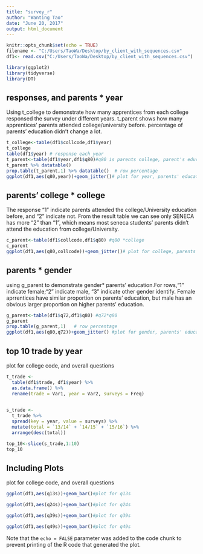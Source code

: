 ---
title: "survey_r"
author: "Wanting Tao"
date: "June 20, 2017"
output: html_document
---

```{r setup, include=FALSE}
knitr::opts_chunk$set(echo = TRUE)
filename <- "C:/Users/TaoWa/Desktop/by_client_with_sequences.csv"
df1<- read.csv("C:/Users/TaoWa/Desktop/by_client_with_sequences.csv")

library(ggplot2)
library(tidyverse)
library(DT)
```


## responses, and parents * year

Using t_college to demonstrate how many apprentices from each college responsed the survey under different years.
t_parent shows how many apprentices' parents attended college/university before.
percentage of parents' education didn't change a lot.
```{r frequency tables}
t_college<-table(df1$collcode,df1$year)
t_college
table(df1$year) # response each year
t_parent<-table(df1$year,df1$q80)#q80 is parents college, parent's education * year
t_parent %>% datatable()
prop.table(t_parent,1) %>% datatable()  # row percentage
ggplot(df1,aes(q80,year))+geom_jitter()# plot for year, parents' education
```


## parents' college * college

The response "1" indicate parents attended the college/University education before, and "2" indicate not.
From the result table we can see only SENECA has more "2" than "1", which means most seneca students' parents didn't attend the education from college/University.

```{r c_parent}
c_parent<-table(df1$collcode,df1$q80) #q80 *college
c_parent
ggplot(df1,aes(q80,collcode))+geom_jitter()# plot for college, parents' education
```

## parents * gender
using g_parent to demonstrate gender* parents' education.For rows,"1" indicate female;"2" indicate male, "3" indicate other gender identify. Female aprrentices have similar proportion on parents' education, but male has an obvious larger proportion on higher parents' education.

```{r g_parent}
g_parent<-table(df1$q72,df1$q80) #q72*q80
g_parent
prop.table(g_parent,1)   # row percentage
ggplot(df1,aes(q80,q72))+geom_jitter() #plot for gender, parents' education

```

  
## top 10 trade by year

plot for college code, and overall questions

```{r top 10}
t_trade <- 
  table(df1$trade, df1$year) %>%
  as.data.frame() %>%
  rename(trade = Var1, year = Var2, surveys = Freq) 
  

s_trade <- 
  t_trade %>%
  spread(key = year, value = surveys) %>%
  mutate(total = `13/14` + `14/15` + `15/16`) %>%
  arrange(desc(total))

top_10<-slice(s_trade,1:10)
top_10

```

## Including Plots

plot for college code, and overall questions

```{r plots}

ggplot(df1,aes(q13s))+geom_bar()#plot for q13s

ggplot(df1,aes(q24s))+geom_bar()#plot for q24s

ggplot(df1,aes(q39s))+geom_bar()#plot for q39s

ggplot(df1,aes(q49s))+geom_bar()#plot for q49s
```

Note that the `echo = FALSE` parameter was added to the code chunk to prevent printing of the R code that generated the plot.
